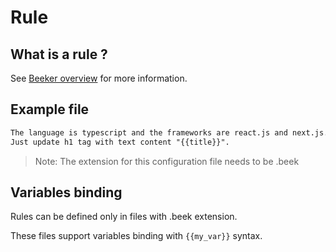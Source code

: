 # Rule

## What is a rule ?

See [Beeker overview](/) for more information.

## Example file

```txt filename="update-page-title.beek" copy
The language is typescript and the frameworks are react.js and next.js.
Just update h1 tag with text content "{{title}}".
```

> Note: The extension for this configuration file needs to be .beek

## Variables binding

Rules can be defined only in files with .beek extension.

These files support variables binding with `{{my_var}}` syntax.
